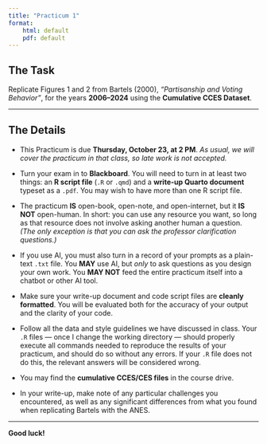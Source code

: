 ```yaml
---
title: "Practicum 1"
format: 
    html: default
    pdf: default
---
```


## The Task

Replicate Figures 1 and 2 from Bartels (2000), *“Partisanship and Voting Behavior”*,  for the years **2006–2024** using the **Cumulative CCES Dataset**.

---

## The Details

- This Practicum is due **Thursday, October 23, at 2 PM**. *As usual, we will cover the practicum in that class, so late work is not accepted.*

- Turn your exam in to **Blackboard**. You will need to turn in at least two things:  an **R script file** (`.R` or `.qmd`) and a **write-up Quarto document** typeset as a `.pdf`.  You may wish to have more than one R script file.

- The practicum **IS** open-book, open-note, and open-internet, but it **IS NOT** open-human. In short: you can use any resource you want, so long as that resource does not involve asking another human a question. *(The only exception is that you can ask the professor clarification questions.)*

- If you use AI, you must also turn in a record of your prompts as a plain-text `.txt` file. You **MAY** use AI, but *only* to ask questions as you design your own work. You **MAY NOT** feed the entire practicum itself into a chatbot or other AI tool.

- Make sure your write-up document and code script files are **cleanly formatted**. You will be evaluated both for the accuracy of your output and the clarity of your code.

- Follow all the data and style guidelines we have discussed in class. Your `.R` files — once I change the working directory — should properly execute all commands needed to reproduce the results of your practicum, and should do so without any errors. If your `.R` file does not do this, the relevant answers will be considered wrong.

- You may find the **cumulative CCES/CES files** in the course drive.

- In your write-up, make note of any particular challenges you encountered, as well as any significant differences from what you found when replicating Bartels with the ANES.

---

**Good luck!**